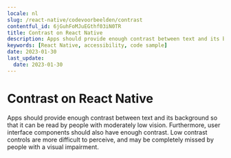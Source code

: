 ```yaml
---
locale: nl
slug: /react-native/codevoorbeelden/contrast
contentful_id: 6jGuhFoMJuEGthf03iN0TR
title: Contrast on React Native
description: Apps should provide enough contrast between text and its background so that it can be read by people with moderately low vision.
keywords: [React Native, accessibility, code sample]
date: 2023-01-30
last_update:
  date: 2023-01-30
---
```


# Contrast on React Native

Apps should provide enough contrast between text and its background so that it can be read by people with moderately low vision. Furthermore, user interface components should also have enough contrast. Low contrast controls are more difficult to perceive, and may be completely missed by people with a visual impairment.

<CodeSample id="screen-contrast" framework="react-native" locale="nl"/>
